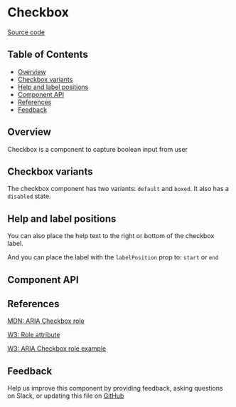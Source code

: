 
# Checkbox

[Source code](https://github.com/leemonade/bubbles/tree/main/packages/components/src/form/Checkbox/Checkbox.js)

## Table of Contents

<!-- START doctoc generated TOC please keep comment here to allow auto update -->
<!-- DON'T EDIT THIS SECTION, INSTEAD RE-RUN doctoc TO UPDATE -->

- [Overview](#overview)
- [Checkbox variants](#checkbox-variants)
- [Help and label positions](#help-and-label-positions)
- [Component API](#component-api)
- [References](#references)
- [Feedback](#feedback)

## Overview

Checkbox is a component to capture boolean input from user

<ThemeProvider>
  <Checkbox label="Checkbox"></Checkbox>
</ThemeProvider>

## Checkbox variants

The checkbox component has two variants: `default` and `boxed`. It also has a `disabled` state.

<ThemeProvider>
  <Checkbox label="Checkbox 1"></Checkbox>
  <Space></Space>
  <Checkbox label="Checkbox 2" variant="boxed"></Checkbox>
  <Space></Space>
  <Checkbox label="Checkbox 3" disabled></Checkbox>
</ThemeProvider>

## Help and label positions

You can also place the help text to the right or bottom of the checkbox label.

<ThemeProvider>
  <Checkbox label="Default checkbox 1" help="Right help"></Checkbox>
  <Space></Space>
  <Checkbox label="Default checkbox 2" help="Bottom help" helpPosition="bottom"></Checkbox>
</ThemeProvider>

And you can place the label with the `labelPosition` prop to: `start` or `end`

<ThemeProvider>
  <Checkbox label="Default checkbox 1"></Checkbox>
  <Space></Space>
  <Checkbox label="Default checkbox 2" labelPosition="start"></Checkbox>
</ThemeProvider>

## Component API

<Preview>
  <Story id="atoms-form-checkbox--playground" />
</Preview>

<Props of={BooleanInput} />

## References

[MDN: ARIA Checkbox role](https://developer.mozilla.org/en-US/docs/Web/Accessibility/ARIA/Roles/checkbox_role)

[W3: Role attribute](https://www.w3.org/WAI/PF/HTML/wiki/RoleAttribute)

[W3: ARIA Checkbox role example](https://www.w3.org/WAI/ARIA/apg/patterns/checkbox/)

## Feedback

Help us improve this component by providing feedback, asking questions on Slack, or updating this file on
[GitHub](https://github.com/leemonade/bubbles/edit/main/packages/components/src/form/Checkbox/Checkbox.mdx)
